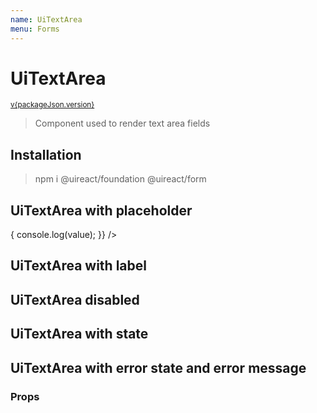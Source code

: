 ```yaml
---
name: UiTextArea
menu: Forms
---
```





# UiTextArea

<sup>
  <a href="https://github.com/inavac182/ui-react/blob/main/packages/form/" target="_blank">
    v{packageJson.version}
  </a>
</sup>

> Component used to render text area fields

## Installation

> npm i @uireact/foundation @uireact/form

## UiTextArea with placeholder

<Playground>
  <UiTextArea
    placeholder="First Name"
    onChange={(value) => {
      console.log(value);
    }}
  />
</Playground>

## UiTextArea with label

<Playground>
  <UiTextArea label="Fist Name" labelOnTop cols={50} rows={3} />
</Playground>

## UiTextArea disabled

<Playground>
  <UiTextArea label="Fist Name" disabled />
</Playground>

## UiTextArea with state

<Playground>
  <UiTextArea label="Fist Name" theme="positive" />
</Playground>

## UiTextArea with error state and error message

<Playground>
  <UiTextArea label="Fist Name" error="Some error" theme="error" />
</Playground>

### Props

<Props of={UiTextArea} />
